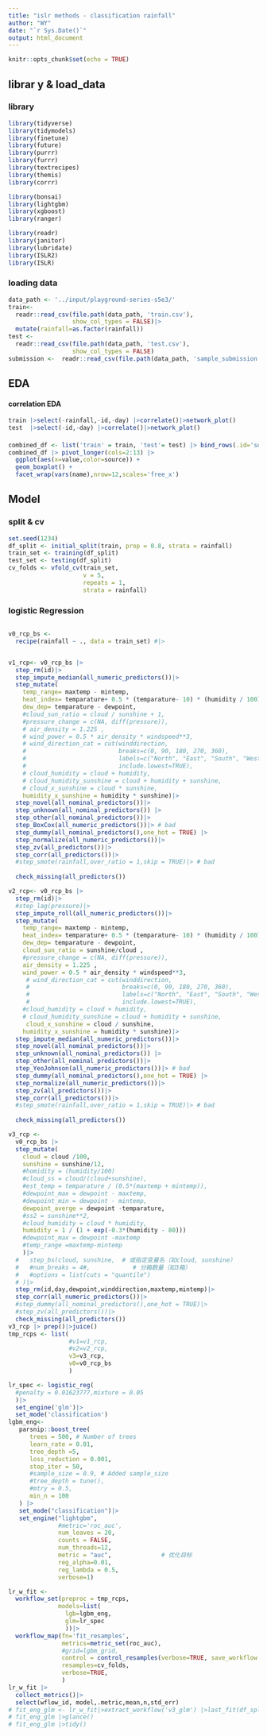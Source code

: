 ---
title: "islr methods - classification rainfall"
author: "WY"
date: "`r Sys.Date()`"
output: html_document
---

```{r setup, include=FALSE}
knitr::opts_chunk$set(echo = TRUE)
```
## librar y & load_data

### library

```{r}
library(tidyverse)
library(tidymodels)
library(finetune)
library(future)
library(purrr)
library(furrr)
library(textrecipes)
library(themis)
library(corrr)

library(bonsai)
library(lightgbm)
library(xgboost)
library(ranger)

library(readr)
library(janitor)
library(lubridate)
library(ISLR2)
library(ISLR)
```

### loading data

```{r}
data_path <- '../input/playground-series-s5e3/'
train<- 
  readr::read_csv(file.path(data_path, 'train.csv'),
                  show_col_types = FALSE)|>
  mutate(rainfall=as.factor(rainfall))
test <- 
  readr::read_csv(file.path(data_path, 'test.csv'),
                  show_col_types = FALSE)
submission <-  readr::read_csv(file.path(data_path, 'sample_submission.csv'),show_col_types = FALSE)
```

## EDA
#### correlation EDA
```{r}
train |>select(-rainfall,-id,-day) |>correlate()|>network_plot()
test  |>select(-id,-day) |>correlate()|>network_plot()
```


####

```{r fig.width=6, fig.height=36}
combined_df <- list('train' = train, 'test'= test) |> bind_rows(.id='source')
combined_df |> pivot_longer(cols=2:13) |>
  ggplot(aes(x=value,color=source)) +
  geom_boxplot() +
  facet_wrap(vars(name),nrow=12,scales='free_x')
```


## Model
### split & cv

```{r}
set.seed(1234)
df_split <- initial_split(train, prop = 0.8, strata = rainfall)
train_set <- training(df_split)
test_set <- testing(df_split)
cv_folds <- vfold_cv(train_set,
                     v = 5,
                     repeats = 1,
                     strata = rainfall)
```


### logistic Regression

```{r cache=FALSE}

```


```{r cache=FALSE}
v0_rcp_bs <- 
  recipe(rainfall ~ ., data = train_set) #|>


v1_rcp<- v0_rcp_bs |>
  step_rm(id)|>
  step_impute_median(all_numeric_predictors())|> 
  step_mutate(
    temp_range= maxtemp - mintemp,
    heat_index= temparature+ 0.5 * (temparature- 10) * (humidity / 100),
    dew_dep= temparature - dewpoint,
    #cloud_sun_ratio = cloud / sunshine + 1,    
    #pressure_change = c(NA, diff(pressure)),
    # air_density = 1.225 , 
    # wind_power = 0.5 * air_density * windspeed**3,
    # wind_direction_cat = cut(winddirection, 
    #                          breaks=c(0, 90, 180, 270, 360), 
    #                          labels=c("North", "East", "South", "West"), 
    #                          include.lowest=TRUE),
    # cloud_humidity = cloud + humidity,
    # cloud_humidity_sunshine = cloud + humidity + sunshine,
    # cloud_x_sunshine = cloud * sunshine,
    humidity_x_sunshine = humidity * sunshine)|>
  step_novel(all_nominal_predictors())|>
  step_unknown(all_nominal_predictors()) |>
  step_other(all_nominal_predictors())|>
  step_BoxCox(all_numeric_predictors())|> # bad
  step_dummy(all_nominal_predictors(),one_hot = TRUE) |>
  step_normalize(all_numeric_predictors())|>
  step_zv(all_predictors())|>
  step_corr(all_predictors())|>
  #step_smote(rainfall,over_ratio = 1,skip = TRUE)|> # bad 
  
  check_missing(all_predictors())
```


```{r cache=FALSE}
v2_rcp<- v0_rcp_bs |>
  step_rm(id)|>
  #step_lag(pressure)|>
  step_impute_roll(all_numeric_predictors())|>
  step_mutate(
    temp_range= maxtemp - mintemp,
    heat_index= temparature+ 0.5 * (temparature- 10) * (humidity / 100),
    dew_dep= temparature - dewpoint,
    cloud_sun_ratio = sunshine/cloud ,    
    #pressure_change = c(NA, diff(pressure)),
    air_density = 1.225 , 
    wind_power = 0.5 * air_density * windspeed**3,
     # wind_direction_cat = cut(winddirection, 
     #                          breaks=c(0, 90, 180, 270, 360), 
     #                          labels=c("North", "East", "South", "West"), 
     #                          include.lowest=TRUE),
    #cloud_humidity = cloud + humidity,
    # cloud_humidity_sunshine = cloud + humidity + sunshine,
     cloud_x_sunshine = cloud / sunshine,
    humidity_x_sunshine = humidity * sunshine)|>
  step_impute_median(all_numeric_predictors())|> 
  step_novel(all_nominal_predictors())|>
  step_unknown(all_nominal_predictors()) |>
  step_other(all_nominal_predictors())|>
  step_YeoJohnson(all_numeric_predictors())|> # bad
  step_dummy(all_nominal_predictors(),one_hot = TRUE) |>
  step_normalize(all_numeric_predictors())|>
  step_zv(all_predictors())|>
  step_corr(all_predictors())|>
  #step_smote(rainfall,over_ratio = 1,skip = TRUE)|> # bad 
  
  check_missing(all_predictors())
```


```{r cache=FALSE}
v3_rcp <- 
  v0_rcp_bs |>
  step_mutate(
    cloud = cloud /100,
    sunshine = sunshine/12,
    #homidity = (humidity/100) 
    #cloud_ss = cloud/(cloud+sunshine),
    #est_temp = temparature / (0.5*(maxtemp + mintemp)),
    #dewpoint_max = dewpoint - maxtemp,
    #dewpoint_min = dewpoint - mintemp,
    dewpoint_averge = dewpoint -temparature,
    #ss2 = sunshine**2,
    #cloud_humidity = cloud * humidity,
    humidity = 1 / (1 + exp(-0.3*(humidity - 80)))
    #dewpoint_max = dewpoint -maxtemp
    #temp_range =maxtemp-mintemp 
    )|>
  #   step_bs(cloud, sunshine,  # 或指定变量名（如cloud, sunshine）
  #   #num_breaks = 4#,            # 分箱数量（如3箱）
  #   #options = list(cuts = "quantile")
  # )|>
  step_rm(id,day,dewpoint,winddirection,maxtemp,mintemp)|>
  step_corr(all_numeric_predictors())|>
  #step_dummy(all_nominal_predictors(),one_hot = TRUE)|>
  #step_zv(all_predictors())|>
  check_missing(all_predictors())
v3_rcp |> prep()|>juice()
tmp_rcps <- list(
                 #v1=v1_rcp,
                 #v2=v2_rcp,
                 v3=v3_rcp,
                 v0=v0_rcp_bs
                 )

lr_spec <- logistic_reg(
  #penalty = 0.01623777,mixture = 0.05
  )|>
  set_engine('glm')|>
  set_mode('classification')
lgbm_eng<-
   parsnip::boost_tree(
      trees = 500, # Number of trees
      learn_rate = 0.01,
      tree_depth =5,
      loss_reduction = 0.001,
      stop_iter = 50,  
      #sample_size = 0.9, # Added sample_size
      #tree_depth = tune(),
      #mtry = 0.5,
      min_n = 100
   ) |>
   set_mode("classification")|>
   set_engine("lightgbm",
              #metric='roc_auc', 
              num_leaves = 20,
              counts = FALSE,
              num_threads=12,
              metric = "auc",              # 优化目标
              reg_alpha=0.01,
              reg_lambda = 0.5,
              verbose=1) 

lr_w_fit <-
  workflow_set(preproc = tmp_rcps,
              models=list(
                lgb=lgbm_eng,
                glm=lr_spec
                ))|>
  workflow_map(fn='fit_resamples',
               metrics=metric_set(roc_auc),
               #grid=lgbm_grid,
               control = control_resamples(verbose=TRUE, save_workflow = TRUE),
               resamples=cv_folds,
               verbose=TRUE,
               )
lr_w_fit |>
  collect_metrics()|>
  select(wflow_id, model,.metric,mean,n,std_err)
# fit_eng_glm <- lr_w_fit|>extract_workflow('v3_glm') |>last_fit(df_split) |> extract_fit_engine()
# fit_eng_glm |>glance()
# fit_eng_glm |>tidy()
```


